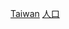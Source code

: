 {{Catnav|頁面分類|地理|國家|按國家分類|臺灣人口}}
{{Catnav|頁面分類|地理|國家|亞洲國家|臺灣}}
{{Catnav|頁面分類|地理|人口|各國人口}}
{{Catnav|頁面分類|各種主題的頁面分類|按國家分類|各國人口}}
{{catmore|臺灣人口}}
{{commonscat|Demographics of Taiwan}}

[[Category:亚洲各国人口|Taiwan]]
[[Category:台灣社會|人口]]
